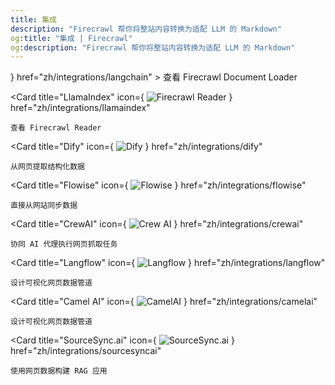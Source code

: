 ```yaml
---
title: 集成
description: "Firecrawl 帮你将整站内容转换为适配 LLM 的 Markdown"
og:title: "集成 | Firecrawl"
og:description: "Firecrawl 帮你将整站内容转换为适配 LLM 的 Markdown"
---
```


<CardGroup cols={2}>
  <Card
    title="Langchain"
    icon={
    <img
      src="https://raw.githubusercontent.com/hellofirecrawl/docs/main/images/integrations/langchain.png"
      alt="Firecrawl Document Loader"
    />
  }
    href="zh/integrations/langchain"
  >
    查看 Firecrawl Document Loader
  </Card>

  <Card
    title="LlamaIndex"
    icon={
    <img
      src="https://raw.githubusercontent.com/hellofirecrawl/docs/main/images/integrations/llamaindex.jpeg"
      alt="Firecrawl Reader"
    />
  }
    href="zh/integrations/llamaindex"
  >
    查看 Firecrawl Reader
  </Card>

  <Card
    title="Dify"
    icon={
    <img
      src="https://raw.githubusercontent.com/hellofirecrawl/docs/main/images/integrations/dify.jpeg"
      alt="Dify"
    />
  }
    href="zh/integrations/dify"
  >
    从网页提取结构化数据
  </Card>

  <Card
    title="Flowise"
    icon={
    <img
      src="https://raw.githubusercontent.com/hellofirecrawl/docs/main/images/integrations/flowise.png"
      alt="Flowise"
    />
  }
    href="zh/integrations/flowise"
  >
    直接从网站同步数据
  </Card>

  <Card
    title="CrewAI"
    icon={
    <img
      src="https://raw.githubusercontent.com/hellofirecrawl/docs/main/images/integrations/crewai.png"
      alt="Crew AI"
    />
  }
    href="zh/integrations/crewai"
  >
    协同 AI 代理执行网页抓取任务
  </Card>

  <Card
    title="Langflow"
    icon={
    <img
      src="https://raw.githubusercontent.com/hellofirecrawl/docs/main/images/integrations/langflow.webp"
      alt="Langflow"
    />
  }
    href="zh/integrations/langflow"
  >
    设计可视化网页数据管道
  </Card>

  <Card
    title="Camel AI"
    icon={
    <img
      src="https://raw.githubusercontent.com/hellofirecrawl/docs/main/images/integrations/camelai.jpg"
      alt="CamelAI"
    />
  }
    href="zh/integrations/camelai"
  >
    设计可视化网页数据管道
  </Card>

  <Card
    title="SourceSync.ai"
    icon={
    <img
      src="https://raw.githubusercontent.com/hellofirecrawl/docs/main/images/integrations/sourcesyncai.png"
      alt="SourceSync.ai"
    />
  }
    href="zh/integrations/sourcesyncai"
  >
    使用网页数据构建 RAG 应用
  </Card>
</CardGroup>